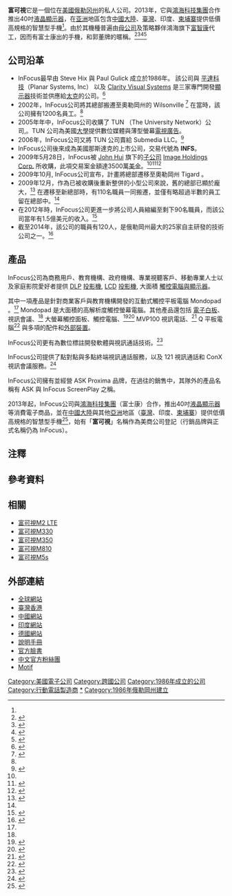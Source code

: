 {{noteTA
|G1=IT
| 1= zh-tw:奧勒岡州; zh-cn:俄勒冈州; zh-hk:奧勒岡州; zh-mo:奧勒岡州; zh-sg:俄勒冈州;
| 2= zh-tw:那斯達克; zh-cn:纳斯达克; zh-hk:那斯達克; zh-mo:那斯達克; zh-sg:纳斯达克;
}}
{{Infobox company
| name   = 富可視<br>InFocus Corporation
| logo   = File:Infocus Logo.png
| logo_size           =
| logo_caption        = 富可視的公司[[标志|标志]]
| image               = File:InFocus headquarters - Tigard, Oregon.JPG
| image_size          =
| image_caption       = 富可視位在美國奧勒岡州泰格德的總部
| type   = [[私人公司|私人公司]]，[[子公司|子公司]]，[[合夥企業|合作夥伴]]
| slogan = 全球網站：Collaboration That Works<br>[[中華民國|臺]][[香港|港]][[中华人民共和国|中]][[印度|印]]：Keep your life in focus<br>中文口號：卓越創意，精彩呈現。
| foundation     = 1986年
| location       = {{USA}}[[泰格德_(奧勒岡州)|泰格德]]<br>{{Coord|45.42511|-122.745008|type:landmark_region:US-OR|display=inline,title}}<!-- geolocated off address of 13190 S.W. 68th Parkway from The Time article-->
| key_people     = 雷蒙·俞{{notetag|雷蒙·俞，{{lang-en|Raymond Yu}}，[[首席执行官|首席执行官]]}}<br>吉姆·瑞迪{{notetag|吉姆·瑞迪，{{lang-en|Jim Reddy}}，[[美洲|美洲]]行銷副總裁}}
| industry       = 技術合作，手機研發。
| num_employees  = 120人（2014年全球）
| revenue         = 
| operating_income= 
| net_income      = 
| products       = [[数字光处理|DLP]][[視頻投影機|投影機]]、LCD投影機<br>[[觸控式螢幕|觸控式螢幕]]、[[視訊電話|視訊電話]]、[[平板電腦|平板電腦]]<br>[[软件|软件]]、[[智能手机|智能手机]]
|  homepage       = {{URL|https://www.infocus.com}}
| footnotes       =
}}
'''富可視'''它是一個位在[[美國|美國]][[俄勒冈州|俄勒冈州]]的私人公司。2013年，它與[[鴻海科技集團|鴻海科技集團]]合作推出40吋[[液晶顯示器|液晶顯示器]]，在[[亚洲|亚洲]]地區包含[[中國大陸|中國大陸]]、[[臺灣|臺灣]]、印度、[[柬埔寨|柬埔寨]]提供低價高規格的智慧型手機<ref name="t20130731" />。由於其機種普遍由[[母公司|母公司]]及策略夥伴鴻海旗下[[富智康集團|富智康]]代工，因而有富士康出的手機，和郭董牌的暱稱。<ref>{{Cite web |url=https://money.udn.com/money/story/5612/2028227 |title=富士康代工手機 遭爆開後門 |access-date=2017-04-28 |archive-date=2016-10-19 |archive-url=https://web.archive.org/web/20161019134226/https://money.udn.com/money/story/5612/2028227 |dead-url=no }}</ref><ref>{{Cite web |url=http://www.eprice.com.hk/mobile/talk/4247/52698/ |title=主題：富士康發威！母公司用 InFocus 品牌 推三千中 4G LTE IN810! |access-date=2017-04-28 |archive-date=2019-05-03 |archive-url=https://web.archive.org/web/20190503132306/https://www.eprice.com.hk/mobile/talk/4247/52698/ |dead-url=no }}</ref><ref>{{Cite web |url=https://www.moneydj.com/KMDJ/News/NewsViewer.aspx?a=933e9608-f5ac-4223-8b70-0eb81d68ea23 |title=鴻海加持夠威！InFocus印度智慧機銷量勇破10萬支 |access-date=2017-04-28 |archive-date=2019-05-02 |archive-url=https://web.archive.org/web/20190502151616/https://www.moneydj.com/KMDJ/News/NewsViewer.aspx?a=933e9608-f5ac-4223-8b70-0eb81d68ea23 }}</ref><ref>{{Cite web |url=http://www.appledaily.com.tw/appledaily/article/finance/20140731/35991080/ |title=鴻海品牌路 跨出第一步 |access-date=2017-04-28 |archive-date=2016-10-11 |archive-url=https://web.archive.org/web/20161011115709/http://www.appledaily.com.tw/appledaily/article/finance/20140731/35991080 }}</ref>

== 公司沿革 ==
* InFocus最早由 Steve Hix 與 Paul Gulick 成立於1986年。 該公司與 [[平達科技|平達科技]]（Planar Systems, Inc） 以及 [[Clarity_Visual_Systems|Clarity Visual Systems]] 是三家專門開發[[顯示器|顯示器]]技術並供應給[[太克|太克]]的公司。<ref>{{cite web|url=http://www.answers.com/topic/infocus-corporation|title=InFocus: Information from Answers.com|accessdate=2009-01-27|archive-date=2019-05-02|archive-url=https://web.archive.org/web/20190502153040/http://www.answers.com/topic/infocus-corporation|dead-url=no}}</ref> 
* 2002年，InFocus公司將其總部搬遷至奧勒岡州的 Wilsonville <ref name="Times move">{{cite news|url=http://thetribonline.net/news/story.php?story_id=125678387739356900|title=InFocus moves headquarters from Wilsonville to Tigard|last=Peterson|first=Nick|date=October 29, 2009|newspaper=The Times|location=Tigard, Oregon|accessdate=October 19, 2012|deadurl=yes|archiveurl=https://archive.is/20130222054948/http://thetribonline.net/news/story.php?story_id=125678387739356900|archivedate=2013年2月22日}}</ref> 在當時，該公司擁有1200名員工。<ref name="Times move"/>
* 2005年年中，InFocus公司收購了 TUN （The University Network）公司,。TUN 公司為美國[[大學|大學]]提供數位媒體與薄型螢幕[[電視|電視]][[廣告|廣告]]。
* 2006年，InFocus公司又將 TUN 公司賣給 Submedia LLC。<ref>{{cite pressrelease|url=http://www.infocus.com/Company/PressReleases/2006/120406_SaleofTheUniversityNetwork.aspx|publisher=InFocus|title=InFocus Announces Sales of The University Network|date=December 4, 2006|accessdate=2008-11-23|deadurl=yes|archiveurl=https://web.archive.org/web/20080516205736/http://www.infocus.com/Company/PressReleases/2006/120406_SaleofTheUniversityNetwork.aspx|archivedate=2008-05-16}}</ref> 
* InFocus公司後來成為美國那斯達克的上市公司，交易代號為 '''INFS'''。 
* 2009年5月28日，InFocus被 [[Lap_Shun_Hui|John Hui]] 旗下的[[子公司|子公司]] [[Image_Holdings_Corp.|Image Holdings Corp.]] 所收購，此項交易案金額達3500萬[[美金|美金]]。<ref name="Times move"/><ref>{{cite news|url=http://www.oregonlive.com/news/index.ssf/2009/04/oregons_infocus_finds_a_buyer.html|title=Oregon's InFocus finds a buyer who will take it private|last=Rogoway|first=Mike|newspaper=The Oregonian|date=April 13, 2009|accessdate=March 31, 2014|archive-date=2016-03-03|archive-url=https://web.archive.org/web/20160303170310/http://www.oregonlive.com/news/index.ssf/2009/04/oregons_infocus_finds_a_buyer.html|dead-url=no}}</ref><ref>{{Cite web
| title = InFocus To Be Taken Private By Oregon Company
| date = 2009-04-13
| work = HomeTheaterReview.com
| accessdate = 2014-03-31
| url = http://hometheaterreview.com/infocus-to-be-taken-private-by-oregon-company/
| archive-date = 2021-01-18
| archive-url = https://web.archive.org/web/20210118140452/https://hometheaterreview.com/infocus-to-be-taken-private-by-oregon-company/
| dead-url = no
}}</ref>
* 2009年10月, InFocus公司宣布，計畫將總部遷移至奧勒岡州 Tigard 。
* 2009年12月，作為已被收購後重新整併的小型公司來說，舊的總部已顯於龐大，<ref>{{cite news|url=http://blog.oregonlive.com/siliconforest/2009/10/infocus_will_leave_wilsonville.html|title=InFocus will leave Wilsonville for Tigard|last=Rogoway|first=Mike|date=October 22, 2009|work=[[The_Oregonian|The Oregonian]]|accessdate=2009-10-24|archive-date=2009-10-30|archive-url=https://web.archive.org/web/20091030234617/http://blog.oregonlive.com/siliconforest/2009/10/infocus_will_leave_wilsonville.html|dead-url=no}}</ref> 在遷移至新總部時，有110名職員一同搬遷，並僅有略超過半數的員工留在總部中。<ref name="Times move"/> 
* 在2012年時，InFocus公司更進一步將公司人員縮編至剩下90名職員，而該公司當年有1.5億美元的收入。<ref name=reboot>{{cite news|last=Rogoway|first=Mike|title=InFocus goes big in search of a reboot|url=http://www.oregonlive.com/silicon-forest/index.ssf/2012/05/infocus_goes_big_in_search_of.html|accessdate=May 5, 2012|newspaper=The Oregonian|date=May 5, 2012|archive-date=2018-11-07|archive-url=https://web.archive.org/web/20181107104010/https://www.oregonlive.com/silicon-forest/index.ssf/2012/05/infocus_goes_big_in_search_of.html|dead-url=no}}</ref>
* 截至2014年，該公司的職員有120人，是俄勒岡州最大的25家自主研發的技術公司之一。<ref>{{Cite web |url=http://www.oregonlive.com/silicon-forest/index.ssf/2014/09/silicon_forest_25_regional_tec.html#incart_river |title=存档副本 |access-date=2015-04-17 |archive-date=2018-11-07 |archive-url=https://web.archive.org/web/20181107104008/https://www.oregonlive.com/silicon-forest/index.ssf/2014/09/silicon_forest_25_regional_tec.html#incart_river |dead-url=no }}</ref>

== 產品 ==
InFocus公司為商務用戶、教育機構、政府機構、專業視聽客戶、移動專業人士以及家庭影院愛好者提供 [[DLP|DLP]] [[投影機|投影機]], [[LCD|LCD]] [[投影機|投影機]], 大面積 [[觸控螢幕|觸控電腦與顯示器]]。

其中一項產品是針對商業客戶與教育機構開發的互動式觸控平板電腦 Mondopad 。<ref name=reboot/> Mondopad 是大面積的高解析度觸控螢幕電腦。其他產品還包括 [[電子白板|電子白板]]、視訊會議、<ref name=reboot/> 大螢幕觸控面板、觸控電腦、<ref>{{Cite web |url=http://www.engadget.com/2013/03/26/infocus-bigtouch-55-inch-all-in-one/ |title=存档副本 |access-date=2015-04-17 |archive-date=2016-11-05 |archive-url=https://web.archive.org/web/20161105160811/https://www.engadget.com/2013/03/26/infocus-bigtouch-55-inch-all-in-one/ |dead-url=no }}</ref><ref>{{cite web |url=http://www.techlearning.com/Default.aspx?tabid=67&entryid=7095 |title=存档副本 |accessdate=2014年10月22日 |deadurl=yes |archiveurl=https://web.archive.org/web/20141022232015/http://www.techlearning.com/Default.aspx?tabid=67&entryid=7095 |archivedate=2014年10月22日 |df= }}</ref> MVP100 視訊電話、<ref>{{Cite web |url=http://www.ravepubs.com/rave-scoop-infocus-shows-video-phone-at-infocomm/ |title=存档副本 |access-date=2015-04-17 |archive-date=2020-08-09 |archive-url=https://web.archive.org/web/20200809063911/https://www.ravepubs.com/rave-scoop-infocus-shows-video-phone-at-infocomm/ |dead-url=no }}</ref> Q 平板電腦<ref>{{Cite web |url=http://www.bizjournals.com/portland/blog/2014/05/which-oregon-company-now-has-a-tablet-hint-its-a.html |title=存档副本 |access-date=2015-04-17 |archive-date=2014-10-26 |archive-url=https://web.archive.org/web/20141026203842/http://www.bizjournals.com/portland/blog/2014/05/which-oregon-company-now-has-a-tablet-hint-its-a.html |dead-url=no }}</ref> 與多項的配件和[[外部设备|外部裝置]]。

InFocus公司更有為數位標註開發軟體與視訊通話技術。<ref>{{Cite web |url=http://www.commercialintegrator.com/article/infocus_bignote_whiteboard_software_for_pcs_complements_displays_touchscree |title=存档副本 |access-date=2015-04-17 |archive-date=2016-11-04 |archive-url=https://web.archive.org/web/20161104014414/http://www.commercialintegrator.com/article/infocus_bignote_whiteboard_software_for_pcs_complements_displays_touchscree |dead-url=no }}</ref>

InFocus公司提供了點對點與多點終端視訊通話服務，以及 121 視訊通話和 ConX 視訊會議服務。<ref>{{Cite web |url=http://www.itworldcanada.com/article/projector-company-gets-into-cloud-videoconferencing/88533 |title=存档副本 |access-date=2015-04-17 |archive-date=2020-09-18 |archive-url=https://web.archive.org/web/20200918174913/https://www.itworldcanada.com/article/projector-company-gets-into-cloud-videoconferencing/88533 |dead-url=no }}</ref>

InFocus公司擁有並經營 ASK Proxima 品牌，在過往的銷售中，其隊外的產品名稱有 ASK 與 InFocus ScreenPlay 之稱。

2013年起，InFocus公司與[[鴻海科技集團|鴻海科技集團]]（富士康）合作，推出40吋[[液晶顯示器|液晶顯示器]]等消費電子商品，並在[[中國大陸|中國大陸]]與其他[[亞洲|亞洲]]地區（[[臺灣|臺灣]]、印度、[[柬埔寨|柬埔寨]]）提供低價高規格的智慧型手機<ref name="t20130731">{{Cite web |url=http://www.taipeitimes.com/News/biz/archives/2013/07/31/2003568546 |title=FIH Mobile making phones for InFocus |access-date=2015-04-17 |archive-date=2020-08-02 |archive-url=https://web.archive.org/web/20200802033224/http://www.taipeitimes.com/News/biz/archives/2013/07/31/2003568546 |dead-url=no }}</ref>，始有「'''富可視'''」名稱作為美商公司登記（行銷品牌與正式名稱仍為 InFocus）。

== 注釋 ==
{{ReflistH}}
{{NoteFoot}}
{{ReflistF}}

== 參考資料 ==
{{Reflist|2}}

== 相關 ==
*[[富可視M2_LTE|富可視M2 LTE]]
*[[富可視M330|富可視M330]]
*[[富可視M350|富可視M350]]
*[[富可視M810|富可視M810]]
*[[富可視M5s|富可視M5s]]

== 外部連結 ==
{{Commonscat|InFocus}}
*[https://www.infocus.com 全球網站] {{Wayback|url=https://www.infocus.com/ |date=20210308070316 }}
*[http://www.infocusphone.com/tw/ 臺灣香港] {{Wayback|url=http://www.infocusphone.com/tw/ |date=20200918205917 }}
*[http://cn.infocusphone.com/ 中國網站] {{Wayback|url=http://cn.infocusphone.com/ |date=20200630101836 }}
*[http://www.infocusphone.com/in/ 印度網站] {{Wayback|url=http://www.infocusphone.com/in/ |date=20190601235537 }}
*[https://web.archive.org/web/20190506155823/https://infocus.de/ 德國網站]
*[http://www.manualsbase.com/brand/details/3006/infocus/ 說明手冊] {{Wayback|url=http://www.manualsbase.com/brand/details/3006/infocus/ |date=20200801211147 }}
*[https://www.facebook.com/InFocusCorp 官方臉書] {{Wayback|url=https://www.facebook.com/InFocusCorp |date=20191128073656 }}
*[https://www.facebook.com/InFocusMobile 中文官方粉絲團] {{Wayback|url=https://www.facebook.com/InFocusMobile |date=20191031041420 }}
*[http://www.motifcorp.com/ Motif] {{Wayback|url=http://www.motifcorp.com/ |date=20201130021155 }}

{{Navbox
| bodyclass  =
| name       = 富可視
| title      = InFocus產品列表
| listclass  = hlist
| image      = 
| above      =
| state      =
|titlestyle = background:#87CEFA
|groupstyle = background:#77DDFF
|belowstyle = background:#87CEFA
| group1 = 4.2吋手機系列
| list1  = 
*M2
*M2+
*M2 3G
| group2 = 4.7吋手機系列
| list2  = 
*M210
| group3 =5吋手機系列
| list3  =
*815
*M350
*M350e
*M370
*M372
*M510
*M510t
*M511
*M518
| group4 =5.5吋手機系列
| list4  =
*[[InFocus_M320|M320]]
*[[InFocus_M320e|M320e]]
*[[InFocus_M330|M330]]
*M370
*[[InFocus_M530|M530]]
*[[InFocus_M550|M550]]
*[[InFocus_M810|M810]]
| group5 =6.1吋手機系列
| list5  =
*IN610
| group6 =攜帶型配備
| list6  =
*airPro
| group7 =投影機
| list7  =
*IN24
*IN26plus
| below =
'''公司主要人物''' 執行長：Raymond Yu；美洲行銷副總裁：Jim Reddy
}}

{{DEFAULTSORT:InFocus}}
[[Category:美國電子公司|Category:美國電子公司]]
[[Category:跨國公司|Category:跨國公司]]
[[Category:1986年成立的公司|Category:1986年成立的公司]]
[[Category:行動電話製造商|Category:行動電話製造商]]
[[Category:富可視|*]]
[[Category:1986年俄勒岡州建立|Category:1986年俄勒岡州建立]]